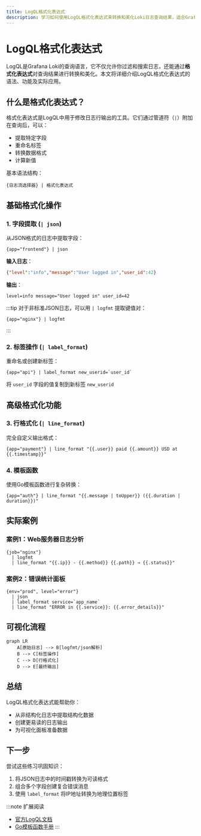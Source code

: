 ```yaml
---
title: LogQL格式化表达式
description: 学习如何使用LogQL格式化表达式来转换和美化Loki日志查询结果，适合Grafana Loki初学者。
---
```


# LogQL格式化表达式

LogQL是Grafana Loki的查询语言，它不仅允许你过滤和搜索日志，还能通过**格式化表达式**对查询结果进行转换和美化。本文将详细介绍LogQL格式化表达式的语法、功能及实际应用。

## 什么是格式化表达式？

格式化表达式是LogQL中用于修改日志行输出的工具。它们通过管道符（`|`）附加在查询后，可以：
- 提取特定字段
- 重命名标签
- 转换数据格式
- 计算新值

基本语法结构：
```logql
{日志流选择器} | 格式化表达式
```

## 基础格式化操作

### 1. 字段提取 (`| json`)

从JSON格式的日志中提取字段：
```logql
{app="frontend"} | json
```
**输入日志**：
```json
{"level":"info","message":"User logged in","user_id":42}
```
**输出**：
```
level=info message="User logged in" user_id=42
```

:::tip
对于非标准JSON日志，可以用 `| logfmt` 提取键值对：
```logql
{app="nginx"} | logfmt
```
:::

### 2. 标签操作 (`| label_format`)

重命名或创建新标签：
```logql
{app="api"} | label_format new_userid=`user_id`
```
将 `user_id` 字段的值复制到新标签 `new_userid`

## 高级格式化功能

### 3. 行格式化 (`| line_format`)

完全自定义输出格式：
```logql
{app="payment"} | line_format "{{.user}} paid {{.amount}} USD at {{.timestamp}}"
```

### 4. 模板函数

使用Go模板函数进行复杂转换：
```logql
{app="auth"} | line_format "{{.message | toUpper}} ({{.duration | duration}})"
```

## 实际案例

### 案例1：Web服务器日志分析
```logql
{job="nginx"} 
  | logfmt 
  | line_format "{{.ip}} - {{.method}} {{.path}} → {{.status}}"
```

### 案例2：错误统计面板
```logql
{env="prod", level="error"} 
  | json 
  | label_format service=`app_name` 
  | line_format "ERROR in {{.service}}: {{.error_details}}"
```

## 可视化流程

```mermaid
graph LR
    A[原始日志] --> B[logfmt/json解析]
    B --> C[标签操作]
    C --> D[行格式化]
    D --> E[最终输出]
```

## 总结

LogQL格式化表达式能帮助你：
- 从非结构化日志中提取结构化数据
- 创建更易读的日志输出
- 为可视化面板准备数据

## 下一步

尝试这些练习巩固知识：
1. 将JSON日志中的时间戳转换为可读格式
2. 组合多个字段创建复合错误消息
3. 使用 `label_format` 将IP地址转换为地理位置标签

:::note 扩展阅读
- [官方LogQL文档](https://grafana.com/docs/loki/latest/logql/)
- [Go模板函数手册](https://golang.org/pkg/text/template/)
:::